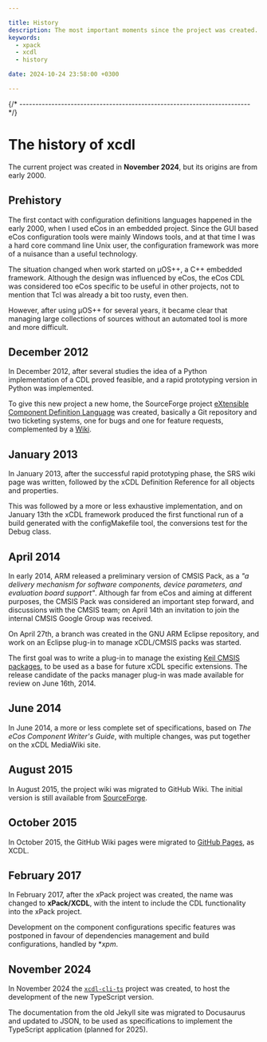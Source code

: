 ```yaml
---

title: History
description: The most important moments since the project was created.
keywords:
  - xpack
  - xcdl
  - history

date: 2024-10-24 23:58:00 +0300

---
```


{/* ------------------------------------------------------------------------ */}

# The history of xcdl

The current project was created in **November 2024**, but its origins
are from early 2000.

## Prehistory

The first contact with configuration definitions languages happened in the early 2000, when I used eCos in an embedded project. Since the GUI based eCos configuration tools were mainly Windows tools, and at that time I was a hard core command line Unix user, the configuration framework was more of a nuisance than a useful technology.

The situation changed when work started on µOS++, a C++ embedded framework. Although the design was influenced by eCos, the eCos CDL was considered too eCos specific to be useful in other projects, not to mention that Tcl was already a bit too rusty, even then.

However, after using µOS++ for several years, it became clear that managing large collections of sources without an automated tool is more and more difficult.

## December 2012

In December 2012, after several studies the idea of a Python implementation of a CDL proved feasible, and a rapid prototyping version in Python was implemented.

To give this new project a new home, the SourceForge project
[eXtensible Component Definition Language](https://sourceforge.net/projects/xcdl/)
was created, basically a Git repository and two ticketing systems, one for bugs and one for feature requests, complemented by a
[Wiki](https://xcdl.sourceforge.net/wiki/).

## January 2013

In January 2013, after the successful rapid prototyping phase, the SRS wiki page was written, followed by the xCDL Definition Reference for all objects and properties.

This was followed by a more or less exhaustive implementation, and on January 13th the xCDL framework produced the first functional run of a build generated with the configMakefile tool, the conversions test for the Debug class.

## April 2014

In early 2014, ARM released a preliminary version of CMSIS Pack, as a *"a delivery mechanism for software components, device parameters, and evaluation board support"*. Although far from eCos and aiming at different purposes, the CMSIS Pack was considered an important step forward, and discussions with the CMSIS team; on April 14th an invitation to join the internal CMSIS Google Group was received.

On April 27th, a branch was created in the GNU ARM Eclipse repository, and work on an Eclipse plug-in to manage xCDL/CMSIS packs was started.

The first goal was to write a plug-in to manage the existing [Keil CMSIS packages](https://www.keil.com/pack), to be used as a base for future xCDL specific extensions. The release candidate of the packs manager plug-in was made available for review on June 16th, 2014.

## June 2014

In June 2014, a more or less complete set of specifications, based on *The eCos Component Writer's Guide*, with multiple changes, was put together on the xCDL MediaWiki site.

## August 2015

In August 2015, the project wiki was migrated to GitHub Wiki. The initial version is still available from [SourceForge](https://xcdl.sourceforge.net/wiki/).

## October 2015

In October 2015, the GitHub Wiki pages were migrated to [GitHub Pages](https://xcdl.github.io), as XCDL.

## February 2017

In February 2017, after the xPack project was created, the name was
changed to **xPack/XCDL**, with the intent to include the CDL
functionality into the xPack project.

Development on the component configurations specific features was
postponed in favour
of dependencies management and build configurations,
handled by **xpm*.

## November 2024

In November 2024 the [`xcdl-cli-ts`](https://github.com/xpack/xcdl-cli-ts/)
project was created, to host the
development of the new TypeScript version.

The documentation from the old Jekyll site was migrated to Docusaurus
and updated to JSON, to be used as specifications to implement
the TypeScript application (planned for 2025).
